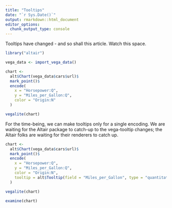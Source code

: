 ```yaml
---
title: "Tooltips"
date: "`r Sys.Date()`"
output: rmarkdown::html_document
editor_options: 
  chunk_output_type: console
---
```


Tooltips have changed - and so shall this article. Watch this space.

```r
library("altair")

vega_data <- import_vega_data()

chart <- 
  alt$Chart(vega_data$cars$url)$
  mark_point()$
  encode(
    x = "Horsepower:Q",
    y = "Miles_per_Gallon:Q",
    color = "Origin:N"
  )

vegalite(chart)
```

For the time-being, we can make tooltips only for a single encoding. We are waiting for the Altair package to catch-up to the vega-tooltip changes; the Altair folks are waiting for their renderers to catch up.

```r
chart <- 
  alt$Chart(vega_data$cars$url)$
  mark_point()$
  encode(
    x = "Horsepower:Q",
    y = "Miles_per_Gallon:Q",
    color = "Origin:N",
    tooltip = alt$Tooltip(field = "Miles_per_Gallon", type = "quantitative")
  )

vegalite(chart)
```

```r
examine(chart)
```

